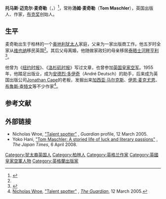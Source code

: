 {{Infobox person
| name               = 汤姆·麦奇勒<br />Tom Maschler
| birth_date         = 1933年8月16日
| birth_place        = {{flagcountry|GER|1933}}[[柏林|柏林]]
| death_date         = 2020年10月15日
| death_place        = {{FRA}}
| occupation         = 出版人
| known_for          = [[布克奖|布克奖]]创始人
| notable_works      =
}}
'''托马斯·迈克尔·麦奇勒'''（{{lang-en|'''Thomas Michael Maschler'''}}，{{bd|1933年|8月16日|2020年|10月15日|catIdx=Maschler}}）<ref>{{cite news| title = Weekend birthdays| newspaper = [[The_Guardian|The Guardian]]| pages = 49| language =| publisher = Guardian News and Media| date = 16 August 2014}}</ref>，常称'''汤姆·麦奇勒'''（'''Tom Maschler'''），英国出版人、作家，[[布克奖|布克奖]]创始人。

== 生平 ==
麦奇勒出生于柏林的一个[[奥地利犹太人历史|奥地利犹太人]]家庭，父亲为一家出版商工作。他五岁时全家从[[维也纳|维也纳]]移民英国<ref name="Guardian" />。其后父母离婚，他随做家政妇的母亲移居[[泰晤士河畔亨利|泰晤士河畔亨利]]<ref>{{Cite web|date=16 October 2020|title=Tom Maschler obituary|url=http://www.theguardian.com/books/2020/oct/16/tom-maschler-obituary|access-date=17 October 2020|website=The Guardian|language=en|archive-date=2020-11-21|archive-url=https://web.archive.org/web/20201121022050/https://www.theguardian.com/books/2020/oct/16/tom-maschler-obituary|dead-url=no}}</ref>。

他曾为《[[纽约时报|纽约时报]]》、《[[洛杉矶时报|洛杉矶时报]]》写过文章，也曾参加[[英国皇家空军|英国皇家空军]]。1955年，他踏足出版业，成为[[安德烈·多伊奇|安德烈·多伊奇]]（André Deutsch）的助手，后来成为英国出版公司[[Jonathan_Cape|Jonathan Cape]]的老板，发掘出来[[加西亚·马尔克斯|加西亚·马尔克斯]]、[[伊恩·麦克尤恩|伊恩·麦克尤恩]]、[[布鲁斯·查特文|布鲁斯·查特文]]等不少作家<ref name="Guardian">[[Nicholas_Wroe|Nicholas Wroe]], [https://www.theguardian.com/books/2005/mar/12/featuresreviews.guardianreview14 "Talent spotter"] {{Wayback|url=https://www.theguardian.com/books/2005/mar/12/featuresreviews.guardianreview14 |date=20201202070924 }}, ''[[The_Guardian|The Guardian]]'', 12 March 2005.</ref>。

== 参考文献 ==
{{reflist}}

== 外部链接 ==
* Nicholas Wroe, [http://books.guardian.co.uk/review/story/0,12084,1434855,00.html "Talent spotter"] {{Wayback|url=http://books.guardian.co.uk/review/story/0,12084,1434855,00.html |date=20070206224425 }}, ''Guardian'' profile, 12 March 2005.
* Yoko Hani, [http://www.japantimes.co.jp/life/2008/04/06/people/a-storied-life-of-luck-and-literary-passions/#.Vm7p1tKLTZ5 "Tom Maschler: A storied life of luck and literary passions"] {{Wayback|url=http://www.japantimes.co.jp/life/2008/04/06/people/a-storied-life-of-luck-and-literary-passions/#.Vm7p1tKLTZ5 |date=20210122073307 }}, ''The Japan Times'', 6 April 2008.

{{authority control}}
{{DEFAULTSORT:Maschler, Tom}}
[[Category:犹太裔英国人|Category:犹太裔英国人]]
[[Category:柏林人|Category:柏林人]]
[[Category:英格兰作家|Category:英格兰作家]]
[[Category:英國皇家空軍人物|Category:英國皇家空軍人物]]
[[Category:英格蘭出版家|Category:英格蘭出版家]]